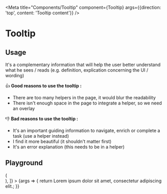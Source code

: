 
<Meta title="Components/Tooltip" component={Tooltip} args={{direction: 'top', content: 'Tooltip content'}} />

# Tooltip

## Usage

It's a complementary information that will help the user better understand what he sees / reads (e.g. definition, explication concerning the UI / wording)

👍 **Good reasons to use the tooltip :**

- There are too many helpers in the page, it would blur the readability
- There isn't enough space in the page to integrate a helper, so we need an overlay

👎 **Bad reasons to use the tooltip :**

- It's an important guiding information to navigate, enrich or complete a task (use a helper instead)
- I find it more beautiful (it shouldn't matter first)
- It's an error explanation (this needs to be in a helper)

## Playground

<Canvas>
  <Story
    name="Standard"
    parameters={{
      layout: 'centered',
    }}
    decorators={[
      Story => (
        <div style={{display: 'flex', justifyContent: 'center', alignItems: 'center', height: '200px'}}>
          <Story />
        </div>
      ),
    ]}
  >
    {args => {
      return <Tooltip {...args}>Lorem ipsum dolor sit amet, consectetur adipiscing elit.</Tooltip>;
    }}
  </Story>
</Canvas>

<ArgsTable story="Standard" />

